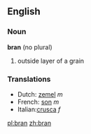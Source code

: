==English==

===Noun===
'''bran''' (no plural)

# outside layer of a grain

===Translations===

*Dutch: [[zemel]] ''m''
*French: [[son]] ''m''
*Italian:[[crusca]] ''f''

[[pl:bran]]
[[zh:bran]]